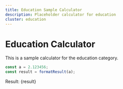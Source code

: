```yaml
---
title: Education Sample Calculator
description: Placeholder calculator for education
cluster: education
---
```



# Education Calculator

This is a sample calculator for the education category.

```js
const a = 2.123456;
const result = formatResult(a);
```

Result: {result}
